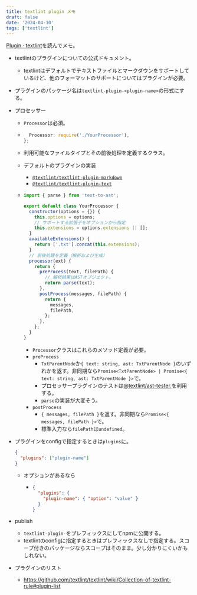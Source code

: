 ```yaml
---
title: textlint plugin メモ
draft: false
date: '2024-04-10'
tags: ['textlint']
---
```


[Plugin · textlint](https://textlint.github.io/docs/plugin.html)を読んでメモ。

- textlintのプラグインについての公式ドキュメント。
  - textlintはデフォルトでテキストファイルとマークダウンをサポートしているけど、他のフォーマットのサポートについてはプラグインが必要。
- プラグインのパッケージ名は`textlint-plugin-<plugin-name>`の形式にする。
- プロセッサー
  - `Processor`は必須。
  - ```ts
      Processor: require('./YourProcessor'),
    };
    ```
  - 利用可能なファイルタイプとその前後処理を定義するクラス。
  - デフォルトのプラグインの実装
    - [`@textlint/textlint-plugin-markdown`](https://github.com/textlint/textlint/tree/master/packages/@textlint/textlint-plugin-markdown)
    - [`@textlint/textlint-plugin-text`](https://github.com/textlint/textlint/tree/master/packages/@textlint/textlint-plugin-text)
  - ```js
    import { parse } from 'text-to-ast';

    export default class YourProcessor {
      constructor(options = {}) {
        this.options = options;
        // サポートする拡張子をオプションから指定
        this.extensions = options.extensions || [];
      }
      availableExtensions() {
        return ['.txt'].concat(this.extensions);
      }
      // 前後処理を定義（解析および生成）
      processor(ext) {
        return {
          preProcess(text, filePath) {
            // 解析結果はASTオブジェクト。
            return parse(text);
          },
          postProcess(messages, filePath) {
            return {
              messages,
              filePath,
            };
          },
        };
      }
    }
    ```

    - `Processor`クラスはこれらのメソッド定義が必要。
    - `preProcess`
      - `TxtParentNode`か`{ text: string, ast: TxtParentNode }`のいずれかを返す。非同期なら`Promise<TxtParentNode> | Promise<{ text: string, ast: TxtParentNode }>`で。
      - プロセッサープラグインのテストは[@textlint/ast-tester.](https://github.com/textlint/textlint/tree/master/packages/@textlint/ast-tester)を利用する。
      - `parse`の実装が大変そう。
    - `postProcess`
      - `{ messages, filePath }`を返す。非同期なら`Promise<{ messages, filePath }>`で。
      - 標準入力なら`filePath`は`undefined`。

- プラグインをconfigで指定するときは`plugins`に。
  ```json
  {
    "plugins": ["plugin-name"]
  }
  ```

  - オプションがあるなら
    - ```json
      {
        "plugins": {
          "plugin-name": { "option": "value" }
        }
      }
      ```
- publish
  - `textlint-plugin-`をプレフィックスにしてnpmに公開する。
  - textlintのconfigに指定するときはプレフィックスなしで指定する。スコープ付きのパッケージならスコープはそのまま。少し分かりにくいかもしれない。
- プラグインのリスト
  - https://github.com/textlint/textlint/wiki/Collection-of-textlint-rule#plugin-list
